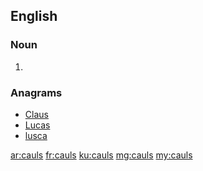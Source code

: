 ==English==

===Noun===
{{head|en|plural}}

# {{plural of|caul|lang=en|nocat=1}}

===Anagrams===
* [[Claus#English|Claus]]
* [[Lucas#English|Lucas]]
* [[lusca#English|lusca]]

[[ar:cauls]]
[[fr:cauls]]
[[ku:cauls]]
[[mg:cauls]]
[[my:cauls]]